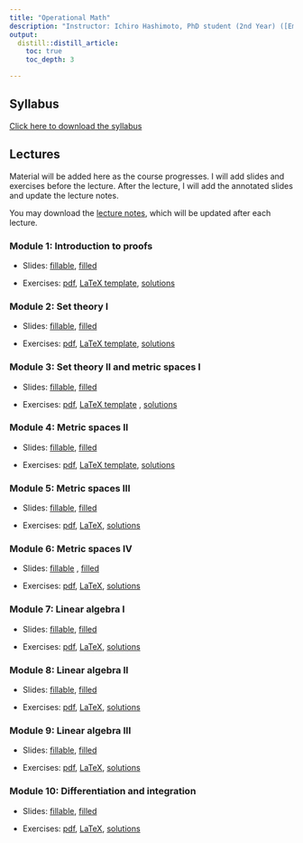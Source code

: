 ```yaml
---
title: "Operational Math"
description: "Instructor: Ichiro Hashimoto, PhD student (2nd Year) ([Email](mailto:ichiro.hashimoto@mail.utoronto.ca))"
output:
  distill::distill_article:
    toc: true
    toc_depth: 3

---
```


## Syllabus
[Click here to download the syllabus](Math/2023/syllabus/syllabus_operational_math.pdf)


## Lectures

Material will be added here as the course progresses. I will add slides and exercises before the lecture. After the lecture, I will add the annotated slides and update the lecture notes. 


<!-- Note: I will comment these in as the course progresses. Before each lecture students will have access to the slides with blanks as well as the exercises (either a pdf or a tex file they can fill in). After each lecture I will add the filled-in slides (I will hand-write during the lecture) and update the lecture notes -->


You may download the [lecture notes](Math/2023/lecture_notes/math_notes.pdf), which will be updated after each lecture.



### Module 1: Introduction to proofs

- Slides: [fillable](Math/2023/module1/slides.pdf),  [filled](Math/2023/module1/slides_filled.pdf) 

- Exercises: [pdf](Math/2023/module1/exercises.pdf), [LaTeX template](Math/2023/module1/exercises.tex), [solutions](Math/2023/module1/exercise_solutions.pdf)


### Module 2: Set theory I

- Slides: [fillable](Math/2023/module2/slides.pdf), [filled](Math/2023/module2/slides_filled.pdf)

- Exercises: [pdf](Math/2023/module2/exercises.pdf), [LaTeX template](Math/2023/module2/exercises.tex), [solutions](Math/2023/module2/exercise_solutions.pdf)


### Module 3: Set theory II and metric spaces I

- Slides: [fillable](Math/2023/module3/slides.pdf), [filled](Math/2023/module3/slides_filled.pdf)

- Exercises: [pdf](Math/2023/module3/exercises.pdf), [LaTeX template](Math/2023/module3/exercises.tex) , [solutions](Math/2023/module3/exercise_solutions.pdf)



### Module 4: Metric spaces II

- Slides: [fillable](Math/2023/module4/slides.pdf), [filled](Math/2023/module4/slides_filled.pdf)

- Exercises: [pdf](Math/2023/module4/exercises.pdf), [LaTeX template](Math/2023/module4/exercises.tex), [solutions](Math/2023/module4/exercise_solutions.pdf)


### Module 5: Metric spaces III

- Slides: [fillable](Math/2023/module5/slides.pdf), [filled](Math/2023/module5/slides_filled.pdf)

- Exercises: [pdf](Math/2023/module5/exercises.pdf), [LaTeX](Math/2023/module5/exercises.tex), [solutions](Math/2023/module5/exercise_solutions.pdf) 


### Module 6: Metric spaces IV

- Slides: [fillable](Math/2023/module6/slides.pdf) , [filled](Math/2023/module6/slides_filled.pdf)

- Exercises: [pdf](Math/2023/module6/exercises.pdf), [LaTeX](Math/2023/module6/exercises.tex), [solutions](Math/2023/module6/exercise_solutions.pdf) 

 
### Module 7: Linear algebra I

- Slides: [fillable](Math/2023/module7/slides.pdf), [filled](Math/2023/module7/slides_filled.pdf)

- Exercises: [pdf](Math/2023/module7/exercises.pdf), [LaTeX](Math/2023/module7/exercises.tex), [solutions](Math/2023/module7/exercise_solutions.pdf)


### Module 8: Linear algebra II

- Slides: [fillable](Math/2023/module8/slides.pdf), [filled](Math/2023/module8/slides_filled.pdf)

- Exercises: [pdf](Math/2023/module8/exercises.pdf), [LaTeX](Math/2023/module8/exercises.tex), [solutions](Math/2023/module8/exercise_solutions.pdf)


### Module 9: Linear algebra III

- Slides: [fillable](Math/2023/module9/slides.pdf), [filled](Math/2023/module9/slides_filled.pdf)

- Exercises: [pdf](Math/2023/module9/exercises.pdf), [LaTeX](Math/2023/module9/exercises.tex), [solutions](Math/2023/module9/exercise_solutions.pdf)

 
### Module 10: Differentiation and integration

- Slides: [fillable](Math/2023/module10/slides.pdf), [filled](Math/2023/module10/slides_filled.pdf)

- Exercises: [pdf](Math/2023/module10/exercises.pdf), [LaTeX](Math/2023/module10/exercises.tex), [solutions](Math/2023/module10/exercise_solutions.pdf)






